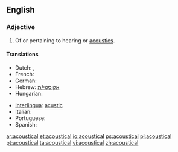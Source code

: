 ==English==

===Adjective===
{{en-adj|-}}

# Of or pertaining to hearing or [[acoustics]].

====Translations====
{{trans-top|of or pertaining to hearing or acoustics}}
* Dutch: {{t+|nl|akoestisch}}, {{t+|nl|akoestische}}
* French: {{t+|fr|acoustique}}
* German: {{t+|de|akustisch}}
* Hebrew: [[אקוסטי/ת]]
* Hungarian: {{t+|hu|akusztikus}}
{{trans-mid}}
* [[Interlingua]]: [[acustic]]
* Italian: {{t+|it|acustico}}
* Portuguese: {{t+|pt|acústico}}
* Spanish: {{t+|es|acústico}}
{{trans-bottom}}

[[ar:acoustical]]
[[et:acoustical]]
[[io:acoustical]]
[[ps:acoustical]]
[[pl:acoustical]]
[[pt:acoustical]]
[[ta:acoustical]]
[[vi:acoustical]]
[[zh:acoustical]]